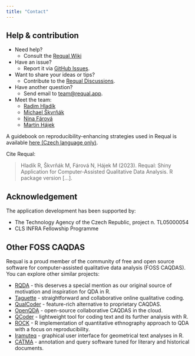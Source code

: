 ```yaml
---
title: "Contact"
---
```


## Help & contribution

- Need help?
  - Consult the [Requal Wiki](https://github.com/RE-QDA/requal/wiki)
- Have an issue?
  - Report it via [GitHub Issues](https://github.com/RE-QDA/requal).
- Want to share your ideas or tips?
  - Contribute to the [Requal Discussions](https://github.com/RE-QDA/requal/discussions).
- Have another question?
  - Send email to [team@requal.app](mailto:team@requal.app). 
- Meet the team:
  - [Radim Hladík](https://stss.flu.cas.cz/all/people/radim-hladik)
  - [Michael Škvrňák](https://www.soc.cas.cz/en/staff/michael-skvrnak)
  - [Nina Fárová](https://www.soc.cas.cz/en/staff/nina-farova)
  - [Martin Hájek](https://fsv.cuni.cz/en/contacts/people/14960739)

A guidebook on reproducibility-enhancing strategies used in Requal is available [here (Czech language only)](http://github.com/RE-QDA/requal/files/11720758/Strategie.pdf). 

Cite Requal: 

> Hladík R, Škvrňák M, Fárová N, Hájek M (2023). Requal: Shiny Application for Computer-Assisted Qualitative Data Analysis. R package version [...].

## Acknowledgement

The application development has been supported by:

- The Technology Agency of the Czech Republic, project n. TL05000054
- CLS INFRA Fellowship Programme

## Other FOSS CAQDAS

Requal is a proud member of the community of free and open source software for computer-assisted qualitative data analysis (FOSS CAQDAS). You can explore other similar projects:

- [RQDA](https://rqda.r-forge.r-project.org/) - this deserves a special mention as our original source of motivation and inspiration for QDA in R.
- [Taguette](https://www.taguette.org/) - straightforward and collaborative online qualitative coding.
- [QualCoder](https://qualcoder.wordpress.com/) - feature-rich alternative to proprietary CAQDAS.
- [OpenQDA](https://openqda.org/) - open-source collaborative CAQDAS in the cloud.
- [QCoder](https://github.com/ropenscilabs/qcoder) - lightweight tool for coding text and its further analysis with R.
- [ROCK](https://r-packages.gitlab.io/rock/) - R implementation of quantitative ethnography approach to QDA with a focus on reproducibility.
- [Iramuteq](http://www.iramuteq.org/) - graphical user interface for geometrical text analyses in R.
- [CATMA](https://catma.de/) - annotation and query software tuned for literary and historical documents.